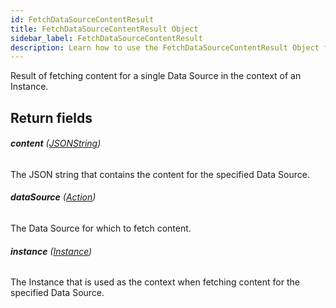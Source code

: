 ```yaml
---
id: FetchDataSourceContentResult
title: FetchDataSourceContentResult Object
sidebar_label: FetchDataSourceContentResult
description: Learn how to use the FetchDataSourceContentResult Object for Prismatic's API.
---
```


Result of fetching content for a single Data Source in the context of an Instance.

## Return fields

###### <b>content</b> ([JSONString](api/schema/scalar/JSONString.mdx))

The JSON string that contains the content for the specified Data Source.

###### <b>dataSource</b> ([Action](api/schema/object/Action.mdx))

The Data Source for which to fetch content.

###### <b>instance</b> ([Instance](api/schema/object/Instance.mdx))

The Instance that is used as the context when fetching content for the specified Data Source.
